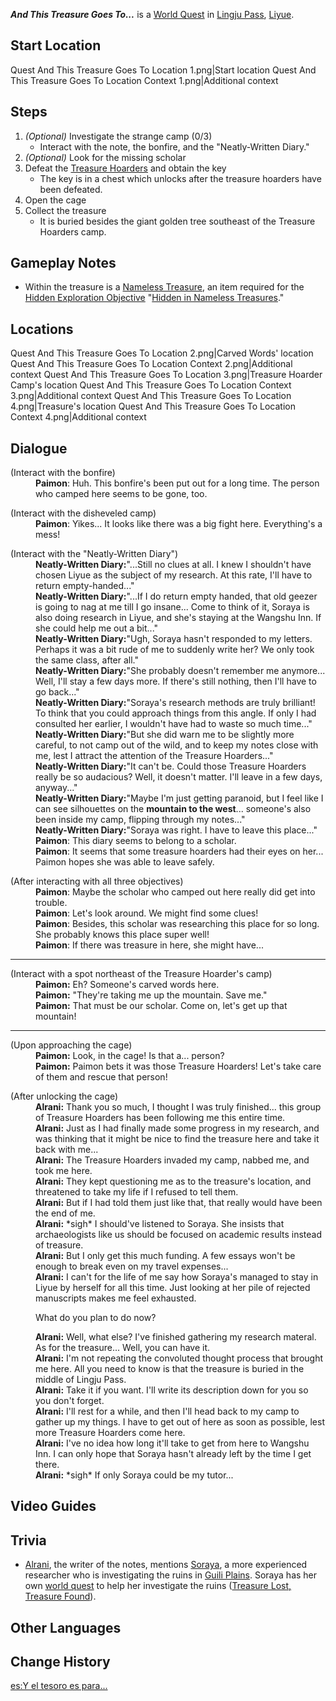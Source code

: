 {{Quest Infobox
|id            = 71555
|image         = Quest And This Treasure Goes To Location Context 3.png
|type          = World
|region        = Liyue
|area          = Lisha
|subarea       = Lingju Pass
|summary       = The Traveler and Paimon stumble upon a disheveled camp. Clues lead to rescuing a [[Alrani|scholar]], who then provides crucial information to finding treasure.
|startLocation = [[Lingju Pass]], [[Liyue]]
|exp           = 300
|mora          = 10,000
|primogems     = 40
|rep           = Liyue
|repAmt        = 20
|repOrder      = 171
|other         = {{Card|Hero's Wit|2}}
|characters    = Alrani; Paimon; Traveler
}}
'''''And This Treasure Goes To...''''' is a [[World Quest]] in [[Lingju Pass]], [[Liyue]].

==Start Location==
<gallery>
Quest And This Treasure Goes To Location 1.png|Start location
Quest And This Treasure Goes To Location Context 1.png|Additional context
</gallery>

==Steps==
# ''(Optional)'' Investigate the strange camp (0/3)
#* Interact with the note, the bonfire, and the "Neatly-Written Diary."
# ''(Optional)'' Look for the missing scholar
# Defeat the [[Treasure Hoarders]] and obtain the key
#* The key is in a chest which unlocks after the treasure hoarders have been defeated.
# Open the cage
# Collect the treasure
#* It is buried besides the giant golden tree southeast of the Treasure Hoarders camp.

==Gameplay Notes==
* Within the treasure is a [[Nameless Treasure]], an item required for the [[Hidden Exploration Objective]] "[[Hidden in Nameless Treasures]]."

==Locations==
<gallery>
Quest And This Treasure Goes To Location 2.png|Carved Words' location
Quest And This Treasure Goes To Location Context 2.png|Additional context
Quest And This Treasure Goes To Location 3.png|Treasure Hoarder Camp's location
Quest And This Treasure Goes To Location Context 3.png|Additional context
Quest And This Treasure Goes To Location 4.png|Treasure's location
Quest And This Treasure Goes To Location Context 4.png|Additional context
</gallery>

==Dialogue==
{{Quest Description|You discovered a strange encampment in Lingju Pass. Something seems to have happened here...}}
{{Dialogue start}}
;(Interact with the bonfire)
:'''Paimon''': Huh. This bonfire's been put out for a long time. The person who camped here seems to be gone, too.

;(Interact with the disheveled camp)
:'''Paimon''': Yikes... It looks like there was a big fight here. Everything's a mess!

;(Interact with the "Neatly-Written Diary")
:'''Neatly-Written Diary: '''"...Still no clues at all. I knew I shouldn't have chosen Liyue as the subject of my research. At this rate, I'll have to return empty-handed..."
:'''Neatly-Written Diary: '''"...If I do return empty handed, that old geezer is going to nag at me till I go insane... Come to think of it, Soraya is also doing research in Liyue, and she's staying at the Wangshu Inn. If she could help me out a bit..."
:'''Neatly-Written Diary: '''"Ugh, Soraya hasn't responded to my letters. Perhaps it was a bit rude of me to suddenly write her? We only took the same class, after all."
:'''Neatly-Written Diary: '''"She probably doesn't remember me anymore... Well, I'll stay a few days more. If there's still nothing, then I'll have to go back..."
:'''Neatly-Written Diary: '''"Soraya's research methods are truly brilliant! To think that you could approach things from this angle. If only I had consulted her earlier, I wouldn't have had to waste so much time..."
:'''Neatly-Written Diary: '''"But she did warn me to be slightly more careful, to not camp out of the wild, and to keep my notes close with me, lest I attract the attention of the Treasure Hoarders..."
:'''Neatly-Written Diary: '''"It can't be. Could those Treasure Hoarders really be so audacious? Well, it doesn't matter. I'll leave in a few days, anyway..."
:'''Neatly-Written Diary: '''"Maybe I'm just getting paranoid, but I feel like I can see silhouettes on the '''mountain to the west'''... someone's also been inside my camp, flipping through my notes..."
:'''Neatly-Written Diary: '''"Soraya was right. I have to leave this place..."
:'''Paimon''': This diary seems to belong to a scholar.
:'''Paimon''': It seems that some treasure hoarders had their eyes on her... Paimon hopes she was able to leave safely.

;(After interacting with all three objectives)
:'''Paimon''': Maybe the scholar who camped out here really did get into trouble.
:'''Paimon''': Let's look around. We might find some clues!
:'''Paimon''': Besides, this scholar was researching this place for so long. She probably knows this place super well!
:'''Paimon''': If there was treasure in here, she might have...
----
;(Interact with a spot northeast of the Treasure Hoarder's camp)
:'''Paimon:''' Eh? Someone's carved words here.
:'''Paimon:''' "They're taking me up the mountain. Save me."
:'''Paimon:''' That must be our scholar. Come on, let's get up that mountain!
----
;(Upon approaching the cage)
:'''Paimon:''' Look, in the cage! Is that a... person?
:'''Paimon:''' Paimon bets it was those Treasure Hoarders! Let's take care of them and rescue that person!

;(After unlocking the cage)
:'''Alrani:''' Thank you so much, I thought I was truly finished... this group of Treasure Hoarders has been following me this entire time.
:'''Alrani:''' Just as I had finally made some progress in my research, and was thinking that it might be nice to find the treasure here and take it back with me...
:'''Alrani:''' The Treasure Hoarders invaded my camp, nabbed me, and took me here.
:'''Alrani:''' They kept questioning me as to the treasure's location, and threatened to take my life if I refused to tell them.
:'''Alrani:''' But if I had told them just like that, that really would have been the end of me.
:'''Alrani:''' *sigh* I should've listened to Soraya. She insists that archaeologists like us should be focused on academic results instead of treasure.
:'''Alrani:''' But I only get this much funding. A few essays won't be enough to break even on my travel expenses...
:'''Alrani:''' I can't for the life of me say how Soraya's managed to stay in Liyue by herself for all this time. Just looking at her pile of rejected manuscripts makes me feel exhausted.
:{{DIcon}} What do you plan to do now?
:'''Alrani:''' Well, what else? I've finished gathering my research materal. As for the treasure... Well, you can have it.
:'''Alrani:''' I'm not repeating the convoluted thought process that brought me here. All you need to know is that the treasure is buried {{Color|buzzword|underneath that giant golden tree}} in the middle of Lingju Pass.
:'''Alrani:''' Take it if you want. I'll write its description down for you so you don't forget.
:'''Alrani:''' I'll rest for a while, and then I'll head back to my camp to gather up my things. I have to get out of here as soon as possible, lest more Treasure Hoarders come here.
:'''Alrani:''' I've no idea how long it'll take to get from here to Wangshu Inn. I can only hope that Soraya hasn't already left by the time I get there.
:'''Alrani:''' *sigh* If only Soraya could be my tutor...
{{Quest Description|update|You rescued an archaeologist named Alrani in Lingju Pass. According to her, she discovered in the course of her research that there was treasure buried here. That treasure is located beneath the giant golden tree in the middle of Lingju Pass.}}
<!-- cant find her anywhere after you free her from cage so commenting out until her location is confirmed
;(Talk to Alrani again before obtaining the treasure)
:'''Alrani''': My notes... thank goodness, my notes are still intact.
:'''Alrani''': Huh? You haven't found it yet? The treasure is buried beneath the giant golden tree in the middle of Lingju Pass.
-->
{{Dialogue end}}

==Video Guides==
{{EVT
|video1   = https://youtu.be/lk41YxMXvuU
|caption1 = Quest Guide
}}

==Trivia==
* [[Alrani]], the writer of the notes, mentions [[Soraya]], a more experienced researcher who is investigating the ruins in [[Guili Plains]]. Soraya has her own [[world quest]] to help her investigate the ruins ([[Treasure Lost, Treasure Found]]).

==Other Languages==
{{Other Languages
|en      = And This Treasure Goes To...
|zhs     = 灵矩有宝予何人
|zhs_rm  = Língjǔ Yǒu Bǎo Yǔ Hérén
|zht     = 靈矩有寶予何人
|zht_rm  = Língjǔ Yǒu Bǎo Yǔ Hérén
|zh_tl   = Who Will Lingju's Treasure Go To
|ja      = 霊矩のお宝
|ja_rm   = Reiku no O-takara{{Assumed}}
|ja_tl   = Treasure of the Ghost Ruler
|ko      = 성법에 있는 보물
|ko_rm   = Seongbeobe Inneun Bomul
|ko_tl   = Treasure in Lingju
|es      = Y el tesoro es para...
|es_tl   = And The Treasure is For...
|fr      = Qui mettra la main sur le trésor&nbsp;?
|fr_tl   = Who Will Lay Hands on the Treasure?
|ru      = И сокровище достаётся...
|ru_tl   = And The Treasure Goes To...
|th      = Lingju มีสมบัติให้ผู้ใด
|th_rm   = 
|th_tl   = 
|vi      = Thần Luật có ai đó
|vi_tl   = 
|de      = Wem gehört der Lingju-Schatz?
|de_tl   = Who Does the Lingju Treasure Belong To?
|id      = Dan Harta Ini Diberikan Kepada...
|id_tl   = And This Treasure Goes To...
|pt      = E Este Tesouro Vai Para...
|pt_tl   = And This Treasure Goes To...
|tr      = Ve Hazineyi Kazanan...
|tr_tl   = 
|it      = E il tesoro va a...
|it_tl   = 
}}

==Change History==
{{Change History|1.0}}

[[es:Y el tesoro es para...]]